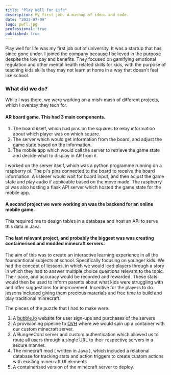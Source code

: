 ```yaml
---
title: "Play Well for Life"
description: My first job. A mashup of ideas and code. 
date: "2023-07-09"
logo: pwfl.jpg
professional: true
published: true
---
```


Play well for life was my first job out of university. It was a startup that has since gone under. 
I joined the company because I believed in the purpose despite the low pay and benefits. 
They focused on gamifying emotional regulation and other mental health related skills for kids, with the purpose of teaching kids skills they may not learn at home in a way that doesn't feel like school.

### What did we do? 

While I was there, we were working on a mish-mash of different projects, which I oversay they tech for. 


#### AR board game. This had 3 main components. 

1. The board itself, which had pins on the squares to relay information about which player was on which square.
2. The server which would get information from the board, and adjust the game state based on the information. 
3. The mobile app which would call the server to retrieve the game state and decide what to display in AR from it.

I worked on the server itself, which was a python programme running on a raspberry pi. 
The pi's pins connected to the board to receive the board information.
A listener would wait for board input, and then adjust the game state and play audio if applicable based on the move made.
The raspberry pi was also hosting a flask API server which hosted the game state for the mobile app.

#### A second project we were working on was the backend for an online mobile game. 

This required me to design tables in a database and host an API to serve this data in Java.

#### The last relevant project, and probably the biggest was was creating containerised and modded minecraft servers.

The aim of this was to create an interactive learning experience in all the foundantional subjects at school. 
Specifically focusing on younger kids. We had the concept of lessons, in which we would lead players through a story in which they had to answer multiple choice questions relevant to the topic. Their pace, and accuracy would be recorded and rewarded. 
These stats would then be used to inform parents about what kids were struggling with and offer suggestions for improvement. Incentive for the players to do lessons included giving them precious materials and free time to build and play traditional minrecraft.  

The pieces of the puzzle that I had to make were.

1. A [bubble.io](https://bubble.io/) website for user sign-ups and purchases of the servers
2. A provisioning pipeline to [OVH](https://www.ovhcloud.com/en-gb/) where we would spin up a container with our custom minecraft server.
3. A BungeeCord server and custom authentication which allowed us to route all users through a single URL to their respective servers in a secure manner. 
4. The minecraft mod ( written in Java ), which included a relational database for tracking stats and action triggers to create custom actions with existing minecraft UI elements
5. A containerised version of the minecraft server to deploy.  

